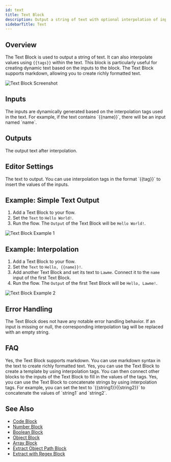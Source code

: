 ```yaml
---
id: text
title: Text Block
description: Output a string of text with optional interpolation of input values
sidebarTitle: Text
---
```


## Overview

The Text Block is used to output a string of text. It can also interpolate values using `{{tags}}` within the text. This block is particularly useful for creating dynamic text based on the inputs to the block. The Text Block supports markdown, allowing you to create richly formatted text.

<Frame>
  <img src="/images/text-block.png" alt="Text Block Screenshot" />
</Frame>

## Inputs

<ParamField path="(Dynamic)" type="string">
  The inputs are dynamically generated based on the interpolation tags used in the text. For example, if the text contains `{{name}}`, there will be an input named `name`.
</ParamField>

## Outputs

<ResponseField name="Output" type="string">
  The output text after interpolation.
</ResponseField>

## Editor Settings

<ParamField path="Text" type="string" default="{{input}}">
  The text to output. You can use interpolation tags in the format `{{tag}}` to insert the values of the inputs.
</ParamField>

## Example: Simple Text Output

1. Add a Text Block to your flow.
2. Set the `Text` to `Hello World!`.
3. Run the flow. The `Output` of the Text Block will be `Hello World!`.

<Frame>
  <img src="/images/text-block-example-01.png" alt="Text Block Example 1" />
</Frame>

## Example: Interpolation

1. Add a Text Block to your flow.
2. Set the `Text` to `Hello, {{name}}!`.
3. Add another Text Block and set its text to `Lawme`. Connect it to the `name` input of the first Text Block.
4. Run the flow. The `Output` of the first Text Block will be `Hello, Lawme!`.

<Frame>
  <img src="/images/text-block-example-02.png" alt="Text Block Example 2" />
</Frame>

## Error Handling

The Text Block does not have any notable error handling behavior. If an input is missing or null, the corresponding interpolation tag will be replaced with an empty string.

## FAQ

<AccordionGroup>
  <Accordion title="Can I use markdown in the Text Block?">
    Yes, the Text Block supports markdown. You can use markdown syntax in the text to create richly formatted text.
  </Accordion>

  <Accordion title="Can I use the Text Block to create a template?">
    Yes, you can use the Text Block to create a template by using interpolation tags. You can then connect other blocks to the inputs of the Text Block to fill in the values of the tags.
  </Accordion>

  <Accordion title="Can I use the Text Block to concatenate strings?">
    Yes, you can use the Text Block to concatenate strings by using interpolation tags. For example, you can set the text to `{{string1}}{{string2}}` to concatenate the values of `string1` and `string2`.
  </Accordion>
</AccordionGroup>

## See Also

- [Code Block](/block-reference/data/code)
- [Number Block](/block-reference/data/number)
- [Boolean Block](/block-reference/data/bool)
- [Object Block](/block-reference/data/object)
- [Array Block](/block-reference/data/array)
- [Extract Object Path Block](/block-reference/data/extract-object-path)
- [Extract with Regex Block](/block-reference/data/extract-with-regex)
